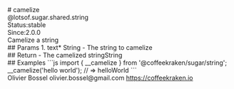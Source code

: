 <div class="docmap-mdx">
# camelize
<div class="_namespace">@lotsof.sugar.shared.string</div>
<div class="_metas">
<div class="_status"><span class="_status-label">Status:</span><span class="_status-value -stable">stable</span></div>
<div class="_since"><span class="_since-label">Since:</span><span class="_since-value">2.0.0</span></div>
</div>
<div class="_description">
Camelize a string
</div>
<div class="_params">
## Params
1. <span class="_name">text<span class="_required">*</span></span><span class="_default"></span> <span class="_type">String</span>
   - The string to camelize
</div>
<div class="_return">
## Return
- <span class="_description">The camelized string</span><span class="_default"></span><span class="_type">String</span>
</div>
<div class="_examples">
## Examples
```js
import { __camelize } from '@coffeekraken/sugar/string';
__camelize('hello world'); // => helloWorld
```
</div>
<div class="_author">
<span class="_name">Olivier Bossel</span>
<span class="_email">olivier.bossel@gmail.com</span>
<a href="https://coffeekraken.io" target="_blank" class="_url">https://coffeekraken.io</a>
</div>
</div>